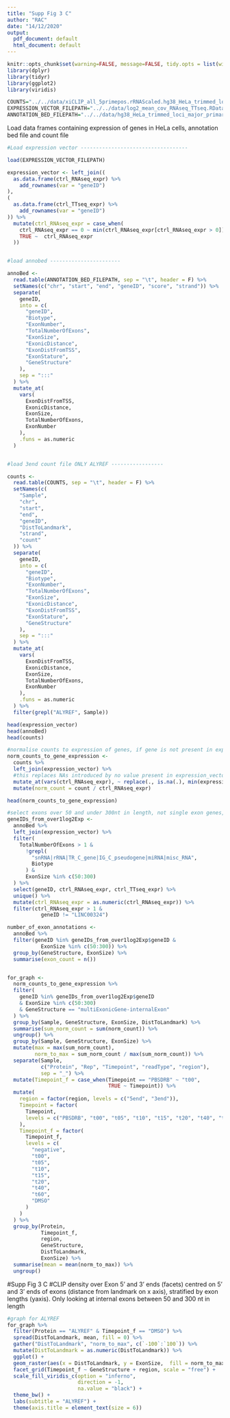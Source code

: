 ```yaml
---
title: "Supp Fig 3 C"
author: "RAC"
date: "14/12/2020"
output:
  pdf_document: default
  html_document: default
---
```


```r

knitr::opts_chunk$set(warning=FALSE, message=FALSE, tidy.opts = list(width.cutoff = 60), tidy = TRUE)
library(dplyr)
library(tidyr)
library(ggplot2)
library(viridis)

```


```r

COUNTS="../../data/xiCLIP_all_5primepos.rRNAScaled.hg38_HeLa_trimmed_loci_major_primary_isoform_annotated.exonNumber.sizeRange.TotalExonNumber.DistFromTSS.relDistToTSS.100ntupdown.binN201.sense.counts"
EXPRESSION_VECTOR_FILEPATH="../../data/log2_mean_cov_RNAseq_TTseq.RData"
ANNOTATION_BED_FILEPATH="../../data/hg38_HeLa_trimmed_loci_major_primary_isoform_annotated.exonNumber.sizeRange.TotalExonNumber.DistFromTSS.relDistToTSS.bed"
```

Load data frames containing expression of genes in HeLa cells, annotation bed file and count file
```r
#Load expression vector -----------------------------------

load(EXPRESSION_VECTOR_FILEPATH)

expression_vector <- left_join((
  as.data.frame(ctrl_RNAseq_expr) %>%
    add_rownames(var = "geneID")
),
(
  as.data.frame(ctrl_TTseq_expr) %>%
    add_rownames(var = "geneID")
)) %>%
  mutate(ctrl_RNAseq_expr = case_when(
    ctrl_RNAseq_expr == 0 ~ min(ctrl_RNAseq_expr[ctrl_RNAseq_expr > 0]),
    TRUE ~  ctrl_RNAseq_expr
  ))


#load annobed -----------------------

annoBed <-
  read.table(ANNOTATION_BED_FILEPATH, sep = "\t", header = F) %>%
  setNames(c("chr", "start", "end", "geneID", "score", "strand")) %>%
  separate(
    geneID,
    into = c(
      "geneID",
      "Biotype",
      "ExonNumber",
      "TotalNumberOfExons",
      "ExonSize",
      "ExonicDistance",
      "ExonDistFromTSS",
      "ExonStature",
      "GeneStructure"
    ),
    sep = ":::"
  ) %>%
  mutate_at(
    vars(
      ExonDistFromTSS,
      ExonicDistance,
      ExonSize,
      TotalNumberOfExons,
      ExonNumber
    ),
    .funs = as.numeric
  )


#load 3end count file ONLY ALYREF -----------------

counts <-
  read.table(COUNTS, sep = "\t", header = F) %>%
  setNames(c(
    "Sample",
    "chr",
    "start",
    "end",
    "geneID",
    "DistToLandmark",
    "strand",
    "count"
  )) %>%
  separate(
    geneID,
    into = c(
      "geneID",
      "Biotype",
      "ExonNumber",
      "TotalNumberOfExons",
      "ExonSize",
      "ExonicDistance",
      "ExonDistFromTSS",
      "ExonStature",
      "GeneStructure"
    ),
    sep = ":::"
  ) %>%
  mutate_at(
    vars(
      ExonDistFromTSS,
      ExonicDistance,
      ExonSize,
      TotalNumberOfExons,
      ExonNumber
    ),
    .funs = as.numeric
  ) %>%
  filter(grepl("ALYREF", Sample))

head(expression_vector)
head(annoBed)
head(counts)

```
```r
#normalise counts to expression of genes, if gene is not present in expression vector then it is given the lowest expression present in the expression vector
norm_counts_to_gene_expression <-
  counts %>%
  left_join(expression_vector) %>%
  #this replaces NAs introduced by no value present in expression_vector, and replaces them with min value in expression_vector
  mutate_at(vars(ctrl_RNAseq_expr), ~ replace(., is.na(.), min(expression_vector$ctrl_RNAseq_expr))) %>%
  mutate(norm_count = count / ctrl_RNAseq_expr)

head(norm_counts_to_gene_expression)

#select exons over 50 and under 300nt in length, not single exon genes, and have at least an expression value of 1 at RNAseq.
geneIDs_from_over1log2Exp <-
  annoBed %>%
  left_join(expression_vector) %>%
  filter(
    TotalNumberOfExons > 1 &
      !grepl(
        "snRNA|rRNA|TR_C_gene|IG_C_pseudogene|miRNA|misc_RNA",
        Biotype
      ) &
      ExonSize %in% c(50:300)
  ) %>%
  select(geneID, ctrl_RNAseq_expr, ctrl_TTseq_expr) %>%
  unique() %>%
  mutate(ctrl_RNAseq_expr = as.numeric(ctrl_RNAseq_expr)) %>%
  filter(ctrl_RNAseq_expr > 1 &
           geneID != "LINC00324")

number_of_exon_annotations <-
  annoBed %>%
  filter(geneID %in% geneIDs_from_over1log2Exp$geneID &
           ExonSize %in% c(50:300)) %>%
  group_by(GeneStructure, ExonSize) %>%
  summarise(exon_count = n())


for_graph <-
  norm_counts_to_gene_expression %>%
  filter(
    geneID %in% geneIDs_from_over1log2Exp$geneID
    & ExonSize %in% c(50:300)
    & GeneStructure == "multiExonicGene-internalExon"
  ) %>%
  group_by(Sample, GeneStructure, ExonSize, DistToLandmark) %>%
  summarise(sum_norm_count = sum(norm_count)) %>%
  ungroup() %>%
  group_by(Sample, GeneStructure, ExonSize) %>%
  mutate(max = max(sum_norm_count),
         norm_to_max = sum_norm_count / max(sum_norm_count)) %>%
  separate(Sample,
           c("Protein", "Rep", "Timepoint", "readType", "region"),
           sep = "_") %>%
  mutate(Timepoint_f = case_when(Timepoint == "PBSDRB" ~ "t00",
                                 TRUE ~ Timepoint)) %>%
  mutate(
    region = factor(region, levels = c("5end", "3end")),
    Timepoint = factor(
      Timepoint,
      levels = c("PBSDRB", "t00", "t05", "t10", "t15", "t20", "t40", "t60", "DMSO")
    ),
    Timepoint_f = factor(
      Timepoint_f,
      levels = c(
        "negative",
        "t00",
        "t05",
        "t10",
        "t15",
        "t20",
        "t40",
        "t60",
        "DMSO"
      )
    )
  ) %>%
  group_by(Protein,
           Timepoint_f,
           region,
           GeneStructure,
           DistToLandmark,
           ExonSize) %>%
  summarise(mean = mean(norm_to_max)) %>%
  ungroup()


```
#Supp Fig 3 C 
#CLIP density over Exon 5' and 3' ends (facets) centred on 5' and 3' ends of exons (distance from landmark on x axis), stratified by exon lengths (yaxis). Only looking at internal exons between 50 and 300 nt in length

```r

#graph for ALYREF
for_graph %>%
  filter(Protein == "ALYREF" & Timepoint_f == "DMSO") %>%
  spread(DistToLandmark, mean, fill = 0) %>%
  gather("DistToLandmark", "norm_to_max", c(`-100`:`100`)) %>%
  mutate(DistToLandmark = as.numeric(DistToLandmark)) %>%
  ggplot() +
  geom_raster(aes(x = DistToLandmark, y = ExonSize,  fill = norm_to_max)) +
  facet_grid(Timepoint_f ~ GeneStructure + region, scale = "free") +
  scale_fill_viridis_c(option = "inferno",
                       direction = -1,
                       na.value = "black") +
  theme_bw() +
  labs(subtitle = "ALYREF") +
  theme(axis.title = element_text(size = 6))

```
